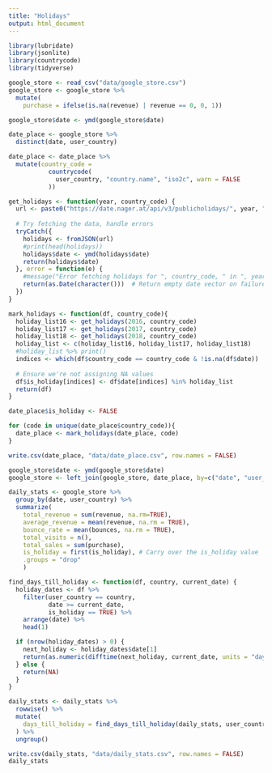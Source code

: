 ```yaml
---
title: "Holidays"
output: html_document
---
```


```r
library(lubridate)
library(jsonlite)
library(countrycode)
library(tidyverse)

google_store <- read_csv("data/google_store.csv")
google_store <- google_store %>% 
  mutate(
    purchase = ifelse(is.na(revenue) | revenue == 0, 0, 1))
```

```r
google_store$date <- ymd(google_store$date)

date_place <- google_store %>%
  distinct(date, user_country)

date_place <- date_place %>%
  mutate(country_code = 
           countrycode(
             user_country, "country.name", "iso2c", warn = FALSE
           ))

get_holidays <- function(year, country_code) {
  url <- paste0("https://date.nager.at/api/v3/publicholidays/", year, "/", country_code)
  
  # Try fetching the data, handle errors
  tryCatch({
    holidays <- fromJSON(url)
    #print(head(holidays))
    holidays$date <- ymd(holidays$date)
    return(holidays$date)
  }, error = function(e) {
    #message("Error fetching holidays for ", country_code, " in ", year, ": ", e$message)
    return(as.Date(character()))  # Return empty date vector on failure
  })
}

mark_holidays <- function(df, country_code){
  holiday_list16 <- get_holidays(2016, country_code)
  holiday_list17 <- get_holidays(2017, country_code)
  holiday_list18 <- get_holidays(2018, country_code)
  holiday_list <- c(holiday_list16, holiday_list17, holiday_list18)
  #holiday_list %>% print()
  indices <- which(df$country_code == country_code & !is.na(df$date))
  
  # Ensure we're not assigning NA values
  df$is_holiday[indices] <- df$date[indices] %in% holiday_list
  return(df)
}

date_place$is_holiday <- FALSE

for (code in unique(date_place$country_code)){
  date_place <- mark_holidays(date_place, code)
}

write.csv(date_place, "data/date_place.csv", row.names = FALSE)

```


```r
google_store$date <- ymd(google_store$date)
google_store <- left_join(google_store, date_place, by=c("date", "user_country"))

daily_stats <- google_store %>%
  group_by(date, user_country) %>%
  summarize(
    total_revenue = sum(revenue, na.rm=TRUE),
    average_revenue = mean(revenue, na.rm = TRUE),
    bounce_rate = mean(bounces, na.rm = TRUE),
    total_visits = n(),
    total_sales = sum(purchase),
    is_holiday = first(is_holiday), # Carry over the is_holiday value
    .groups = "drop"
    )

find_days_till_holiday <- function(df, country, current_date) {
  holiday_dates <- df %>%
    filter(user_country == country,
           date >= current_date,
           is_holiday == TRUE) %>%
    arrange(date) %>%
    head(1)

  if (nrow(holiday_dates) > 0) {
    next_holiday <- holiday_dates$date[1]
    return(as.numeric(difftime(next_holiday, current_date, units = "days")))
  } else {
    return(NA) 
  }
}

daily_stats <- daily_stats %>%
  rowwise() %>%
  mutate(
    days_till_holiday = find_days_till_holiday(daily_stats, user_country, date)
  ) %>%
  ungroup()

write.csv(daily_stats, "data/daily_stats.csv", row.names = FALSE)
daily_stats
```
